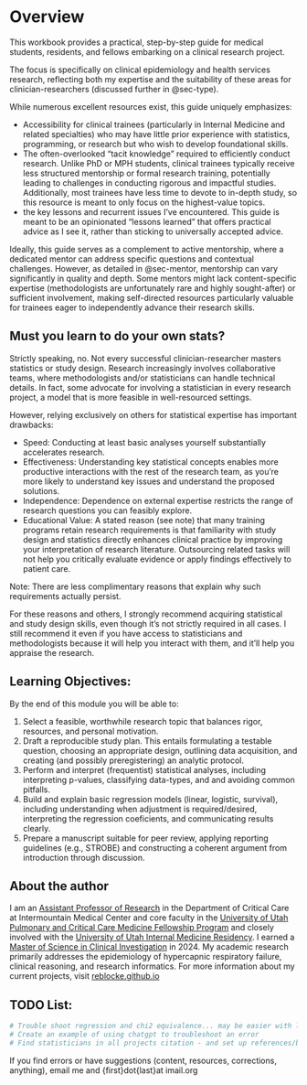 # Overview {.unnumbered}

This workbook provides a practical, step-by-step guide for medical students, residents, and fellows embarking on a clinical research project.

The focus is specifically on clinical epidemiology and health services research, reflecting both my expertise and the suitability of these areas for clinician-researchers (discussed further in @sec-type).

While numerous excellent resources exist, this guide uniquely emphasizes:

- Accessibility for clinical trainees (particularly in Internal Medicine and related specialties) who may have little prior experience with statistics, programming, or research but who wish to develop foundational skills.
- The often-overlooked "tacit knowledge" required to efficiently conduct research. Unlike PhD or MPH students, clinical trainees typically receive less structured mentorship or formal research training, potentially leading to challenges in conducting rigorous and impactful studies. Additionally, most trainees have less time to devote to in-depth study, so this resource is meant to only focus on the highest-value topics.
- the key lessons and recurrent issues I've encountered. This guide is meant to be an opinionated "lessons learned" that offers practical advice as I see it, rather than sticking to universally accepted advice. 

Ideally, this guide serves as a complement to active mentorship, where a dedicated mentor can address specific questions and contextual challenges. However, as detailed in @sec-mentor, mentorship can vary significantly in quality and depth. Some mentors might lack content-specific expertise (methodologists are unfortunately rare and highly sought-after) or sufficient involvement, making self-directed resources particularly valuable for trainees eager to independently advance their research skills.

## Must you learn to do your own stats? {.unnumbered}

Strictly speaking, no. Not every successful clinician-researcher masters statistics or study design. Research increasingly involves collaborative teams, where methodologists and/or statisticians can handle technical details. In fact, some advocate for involving a statistician in every research project, a model that is more feasible in well-resourced settings.

However, relying exclusively on others for statistical expertise has important drawbacks:

- Speed: Conducting at least basic analyses yourself substantially accelerates research.
- Effectiveness: Understanding key statistical concepts enables more productive interactions with the rest of the research team, as you're more likely to understand key issues and understand the proposed solutions.
- Independence: Dependence on external expertise restricts the range of research questions you can feasibly explore.
- Educational Value: A stated reason (see note) that many training programs retain research requirements is that familiarity with study design and statistics directly enhances clinical practice by improving your interpretation of research literature. Outsourcing related tasks will not help you critically evaluate evidence or apply findings effectively to patient care.

Note: There are less complimentary reasons that explain why such requirements actually persist. 

For these reasons and others, I strongly recommend acquiring statistical and study design skills, even though it’s not strictly required in all cases. I still recommend it even if you have access to statisticians and methodologists because it will help you interact with them, and it'll help you appraise the research.

## Learning Objectives: {.unnumbered}

By the end of this module you will be able to:

1.	Select a feasible, worthwhile research topic that balances rigor, resources, and personal motivation.
2.	Draft a reproducible study plan. This entails formulating a testable question, choosing an appropriate design, outlining data acquisition, and creating (and possibly preregistering) an analytic protocol.
3.	Perform and interpret (frequentist) statistical analyses, including interpreting p-values, classifying data-types, and and avoiding common pitfalls.
4.	Build and explain basic regression models (linear, logistic, survival), including understanding when adjustment is required/desired, interpreting the regression coeficients, and communicating results clearly.
5.	Prepare a manuscript suitable for peer review, applying reporting guidelines (e.g., STROBE) and constructing a coherent argument from introduction through discussion.

## About the author {.unnumbered}

I am an [Assistant Professor of Research](https://doctors.intermountainhealth.org/provider/brian-w-locke/2561053) in the Department of Critical Care at Intermountain Medical Center and core faculty in the [University of Utah Pulmonary and Critical Care Medicine Fellowship Program](https://medicine.utah.edu/internal-medicine/pulmonary/fellowship) and closely involved with the [University of Utah Internal Medicine Residency](https://medicine.utah.edu/internal-medicine/residency). I earned a [Master of Science in Clinical Investigation](https://ctsi.utah.edu/education/msci) in 2024. My academic research primarily addresses the epidemiology of hypercapnic respiratory failure, clinical reasoning, and research informatics. For more information about my current projects, visit [reblocke.github.io](https://reblocke.github.io/)

## TODO List: {.unnumbered}

```r
# Trouble shoot regression and chi2 equivalence... may be easier with linear regression.
# Create an example of using chatgpt to troubleshoot an error
# Find statisticians in all projects citation - and set up references/bibliography
```

If you find errors or have suggestions (content, resources, corrections, anything), email me and {first}dot{last}at imail.org

